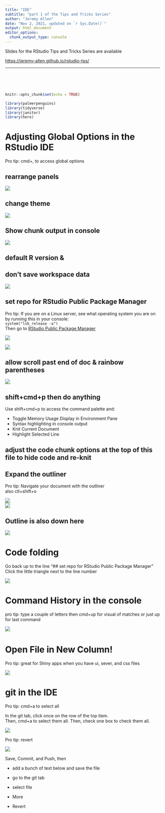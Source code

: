 ```yaml
---
title: "IDE"
subtitle: "part 1 of the Tips and Tricks Series"
author: "Jeremy Allen"
date: "Nov 2, 2021, updated on `r Sys.Date()`"
output: html_document
editor_options: 
  chunk_output_type: console
---
```


Slides for the RStudio Tips and Tricks Series are available

<https://jeremy-allen.github.io/rstudio-tps/> 

---

<br>  
<br>  

```r
knitr::opts_chunk$set(echo = TRUE)
```

```r

library(palmerpenguins)
library(tidyverse)
library(janitor)
library(here)

```

# Adjusting Global Options in the RStudio IDE

Pro tip: cmd+, to access global options

## rearrange panels

![](images/panels.png)

## change theme

![](images/theme.png)

## Show chunk output in console

![](images/output.png)

## default R version &

## don't save workspace data

![](images/r_version.png)

## set repo for RStudio Public Package Manager

Pro tip: If you are on a Linux server, see what operating system you are on by running this in your console:\
`system("lsb_release -a")`\
Then go to [RStudio Public Package Manager](https://packagemanager.rstudio.com/client/)

![](images/rspm.png)

![](images/set_rspm.png)

## allow scroll past end of doc & rainbow parentheses

![](images/scroll.png)

## shift+cmd+p then do anything

Use shift+cmd+p to access the command palette and:

-   Toggle Memory Usage Display in Environment Pane
-   Syntax highlighting in console output
-   Knit Current Document
-   Highlight Selected Line

## adjust the code chunk options at the top of this file to hide code and re-knit

## Expand the outliner

Pro tip: Navigate your document with the outliner\
also ctl+shift+o

![](images/out1.png)\
![](images/out2.png)\

## Outline is also down here

![](images/out3.png)\

# Code folding

Go back up to the line "\#\# set repo for RStudio Public Package Manager"\
Click the little triangle next to the line number

![](images/fold.gif)\

# Command History in the console

pro tip: type a couple of letters then cmd+up for visual of matches or just up for last command

![](images/history.gif) 

# Open File in New Column!

Pro tip: great for Shiny apps when you have ui, sever, and css files

![](images/columns.gif)\

# git in the IDE

Pro tip: cmd+a to select all

In the git tab, click once on the row of the top item.\
Then, cmd+a to select them all. Then, check one box to check them all.

![](images/git_all.gif)\

Pro tip: revert

![](images/revert.gif)\

Save, Commit, and Push, then

-   add a bunch of text below and save the file

-   go to the git tab

-   select file

-   More

-   Revert
